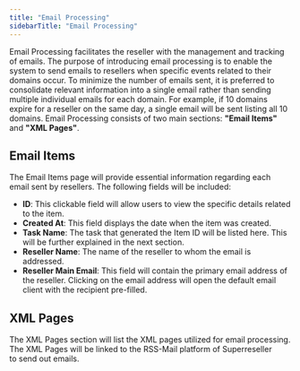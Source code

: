 ```yaml
---
title: "Email Processing"
sidebarTitle: "Email Processing"
---
```


Email Processing facilitates the reseller with the management and tracking of emails. The purpose of introducing email processing is to enable the system to send emails to resellers when specific events related to their domains occur. To minimize the number of emails sent, it is preferred to consolidate relevant information into a single email rather than sending multiple individual emails for each domain. For example, if 10 domains expire for a reseller on the same day, a single email will be sent listing all 10 domains.
Email Processing consists of two main sections: **"Email Items"** and **"XML Pages"**.

## Email Items
The Email Items page will provide essential information regarding each email sent by resellers. The following fields will be included:
- **ID**: This clickable field will allow users to view the specific details related to the item.
- **Created At**: This field displays the date when the item was created.
- **Task Name**: The task that generated the Item ID will be listed here. This will be further explained in the next section.
- **Reseller Name**: The name of the reseller to whom the email is addressed.
- **Reseller Main Email**: This field will contain the primary email address of the reseller. Clicking on the email address will open the default email client with the recipient pre-filled.

## XML Pages
The XML Pages section will list the XML pages utilized for email processing. The XML Pages will be linked to the RSS-Mail platform of Superreseller to send out emails.